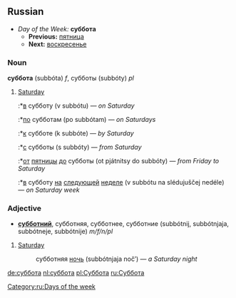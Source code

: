 ==Russian==
*''Day of the Week:'' '''суббота'''
**'''Previous:''' [[пятница]]
**'''Next:''' [[воскресенье]]

===Noun===
'''суббота''' (subbóta) ''f'', субботы (subbóty) ''pl''

# [[Saturday]]
#:*[[в]] субботу (v subbótu) — ''on Saturday''
#:*[[по]] субботам (po subbótam) — ''on Saturdays''
#:*[[к]] субботе (k subbóte) — ''by Saturday''
#:*[[с]] субботы (s subbóty) — ''from Saturday''
#:*[[от]] [[пятница|пятницы]] [[до]] субботы (ot pjátnitsy do subbóty) — ''from Friday to Saturday''
#:*[[в]] субботу [[на]] [[следующий|следующей]] [[неделя|неделе]] (v subbótu na slédujuščej nedéle) — ''on Saturday week''

===Adjective===
*'''[[субботний]]''', субботняя, субботнее, субботние (subbótnij, subbótnjaja, subbótneje, subbótnije) ''m/f/n/pl''

#[[Saturday]]
#: субботняя [[ночь]] (subbótnjaja noč’) — ''a Saturday night''

[[Category:ru:Days of the week]]

[[de:суббота]]
[[nl:суббота]]
[[pl:Суббота]]
[[ru:Суббота]]